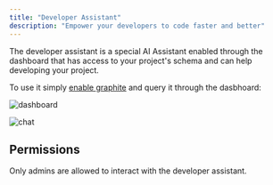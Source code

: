 ```yaml
---
title: "Developer Assistant"
description: "Empower your developers to code faster and better"
---
```


The developer assistant is a special AI Assistant enabled through the dashboard that has access to your project's schema and can help developing your project.

To use it simply [enable graphite](enabling-service) and query it through the dasbhoard:

![dashboard](/images/guides/ai/dev-assistants/dashboard.png)

![chat](/images/guides/ai/dev-assistants/chat.png)

## Permissions

Only admins are allowed to interact with the developer assistant.
